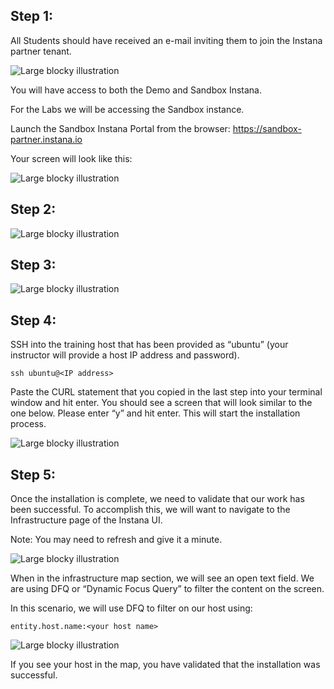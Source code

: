 

## Step 1: 
All Students should have received an e-mail inviting them to join the Instana partner tenant. 

![Large blocky illustration](images/1.1.png)

You will have access to both the Demo and Sandbox Instana. 

For the Labs we will be accessing the Sandbox instance. 

Launch the Sandbox Instana Portal from the browser: https://sandbox-partner.instana.io 

Your screen will look like this: 

![Large blocky illustration](images/1.2.png)

## Step 2:

![Large blocky illustration](images/1.3.png)

## Step 3:

![Large blocky illustration](images/1.4.png)

## Step 4:

SSH into the training host that has been provided as “ubuntu” (your instructor will provide a host IP address and password).

```
ssh ubuntu@<IP address>
```

Paste the CURL statement that you copied in the last step into your terminal window and hit enter. 
You should see a screen that will look similar to the one below. Please enter “y” and hit enter. This will  start the installation process.

![Large blocky illustration](images/1.5.png)

## Step 5:

Once the installation is complete, we need to validate that our work has been successful. 
To accomplish this, we will want to navigate to the Infrastructure page of the Instana UI. 

Note: You may need to refresh and give it a minute. 

![Large blocky illustration](images/1.6.png)

When in the infrastructure map section, we will see an open text field. 
We are using DFQ or “Dynamic Focus Query” to filter the content on the screen. 

In this scenario, we will use DFQ to filter on our host using:

```
entity.host.name:<your host name> 
```

![Large blocky illustration](images/1.7.png)

If you see your host in the map, you have validated that the installation was successful. 
